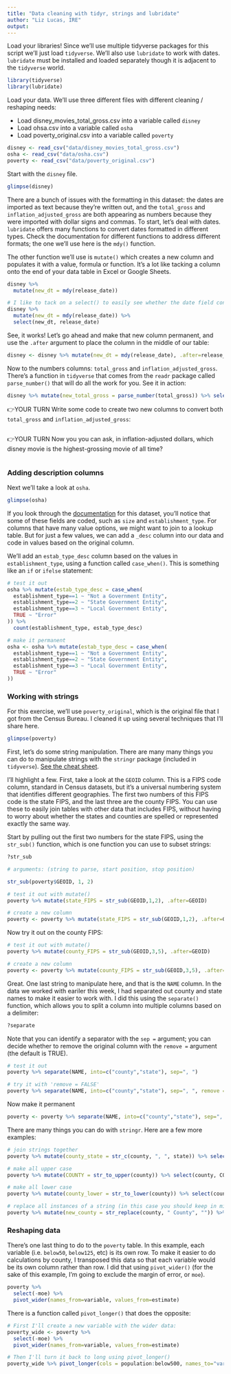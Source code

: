 ```yaml
---
title: "Data cleaning with tidyr, strings and lubridate"
author: "Liz Lucas, IRE"
output: 
---
```


Load your libraries! Since we'll use multiple tidyverse packages for this script we'll just load `tidyverse`. We'll also use `lubridate` to work with dates. `lubridate` must be installed and loaded separately though it is adjacent to the `tidyverse` world.

```r
library(tidyverse)
library(lubridate)
```

Load your data. We'll use three different files with different cleaning / reshaping needs:

-   Load disney_movies_total_gross.csv into a variable called `disney`
-   Load ohsa.csv into a variable called `osha`
-   Load poverty_original.csv into a variable called `poverty`

```r
disney <- read_csv("data/disney_movies_total_gross.csv")
osha <- read_csv("data/osha.csv")
poverty <- read_csv("data/poverty_original.csv")
```

Start with the `disney` file.

```r
glimpse(disney)
```

There are a bunch of issues with the formatting in this dataset: the dates are imported as text because they're written out, and the `total_gross` and `inflation_adjusted_gross` are both appearing as numbers because they were imported with dollar signs and commas. To start, let's deal with dates. `lubridate` offers many functions to convert dates formatted in different types. Check the documentation for different functions to address different formats; the one we'll use here is the `mdy()` function. 

The other function we'll use is `mutate()` which creates a new column and populates it with a value, formula or function. It's a lot like tacking a column onto the end of your data table in Excel or Google Sheets. 

```r
disney %>% 
  mutate(new_dt = mdy(release_date))

# I like to tack on a select() to easily see whether the date field converted properly:
disney %>% 
  mutate(new_dt = mdy(release_date)) %>% 
  select(new_dt, release_date)
```

See, it works! Let's go ahead and make that new column permanent, and use the `.after` argument to place the column in the middle of our table:

```r
disney <- disney %>% mutate(new_dt = mdy(release_date), .after=release_date)
```

Now to the numbers columns: `total_gross` and `inflation_adjusted_gross`. There's a function in `tidyverse` that comes from the `readr` package called `parse_number()` that will do all the work for you. See it in action:

```r
disney %>% mutate(new_total_gross = parse_number(total_gross)) %>% select(total_gross, new_total_gross)
```

👉YOUR TURN
Write some code to create two new columns to convert both `total_gross` and `inflation_adjusted_gross`:
```r

```

👉YOUR TURN
Now you you can ask, in inflation-adjusted dollars, which disney movie is the highest-grossing movie of all time?
```r

```

### Adding description columns

Next we'll take a look at `osha`.

```r
glimpse(osha)
```

If you look through the [documentation](https://www.osha.gov/sites/default/files/ITA_Data_Dictionary.pdf) for this dataset, you'll notice that some of these fields are coded, such as `size` and `establishment_type`. For columns that have many value options, we might want to join to a lookup table. But for just a few values, we can add a `_desc` column into our data and code in values based on the original column.

We'll add an `estab_type_desc` column based on the values in `establishment_type`, using a function called `case_when()`. This is something like an `if` or `ifelse` statement:

```r
# test it out
osha %>% mutate(estab_type_desc = case_when(
  establishment_type==1 ~ "Not a Government Entity",
  establishment_type==2 ~ "State Government Entity",
  establishment_type==3 ~ "Local Government Entity",
  TRUE ~ "Error"
)) %>% 
  count(establishment_type, estab_type_desc)

# make it permanent
osha <- osha %>% mutate(estab_type_desc = case_when(
  establishment_type==1 ~ "Not a Government Entity",
  establishment_type==2 ~ "State Government Entity",
  establishment_type==3 ~ "Local Government Entity",
  TRUE ~ "Error"
))
```


### Working with strings

For this exercise, we'll use `poverty_original`, which is the original file that I got from the Census Bureau. I cleaned it up using several techniques that I'll share here.

```r
glimpse(poverty)
```

First, let's do some string manipulation. There are many many things you can do to manipulate strings with the `stringr` package (included in `tidyverse`). [See the cheat sheet](https://github.com/ireapps/R-for-data-analysis-2022/blob/main/docs/strings.pdf).

I'll highlight a few. First, take a look at the `GEOID` column. This is a FIPS code column, standard in Census datasets, but it's a universal numbering system that identifies different geographies. The first two numbers of this FIPS code is the state FIPS, and the last three are the county FIPS. You can use these to easily join tables with other data that includes FIPS, without having to worry about whether the states and counties are spelled or represented exactly the same way.

Start by pulling out the first two numbers for the state FIPS, using the `str_sub()` function, which is one function you can use to subset strings:

```r
?str_sub

# arguments: (string to parse, start position, stop position)

str_sub(poverty$GEOID, 1, 2)

# test it out with mutate()
poverty %>% mutate(state_FIPS = str_sub(GEOID,1,2), .after=GEOID)

# create a new column
poverty <- poverty %>% mutate(state_FIPS = str_sub(GEOID,1,2), .after=GEOID)
```

Now try it out on the county FIPS:

```r
# test it out with mutate()
poverty %>% mutate(county_FIPS = str_sub(GEOID,3,5), .after=GEOID)

# create a new column
poverty <- poverty %>% mutate(county_FIPS = str_sub(GEOID,3,5), .after=GEOID)

```

Great. One last string to manipulate here, and that is the `NAME` column. In the data we worked with eariler this week, I had separated out county and state names to make it easier to work with. I did this using the `separate()` function, which allows you to split a column into multiple columns based on a delimiter:

```r
?separate
```

Note that you can identify a separator with the `sep =` argument; you can decide whether to remove the original column with the `remove =` argument (the default is TRUE).

```r
# test it out
poverty %>% separate(NAME, into=c("county","state"), sep=", ")

# try it with 'remove = FALSE'
poverty %>% separate(NAME, into=c("county","state"), sep=", ", remove = FALSE)
```

Now make it permanent

```r
poverty <- poverty %>% separate(NAME, into=c("county","state"), sep=", ", remove = FALSE)
```

There are many things you can do with `stringr`. Here are a few more examples:

```r
# join strings together
poverty %>% mutate(county_state = str_c(county, ", ", state)) %>% select(county, state, county_state)

# make all upper case
poverty %>% mutate(COUNTY = str_to_upper(county)) %>% select(county, COUNTY)

# make all lower case
poverty %>% mutate(county_lower = str_to_lower(county)) %>% select(county, county_lower)

# replace all instances of a string (in this case you should keep in mind that there are Parishes and Cities and Municipios as well)
poverty %>% mutate(new_county = str_replace(county, " County", "")) %>% select(county, new_county)

```

### Reshaping data

There's one last thing to do to the `poverty` table. In this example, each variable (i.e. `below50`, `below125`, etc) is its own row. To make it easier to do calculations by county, I transposed this data so that each variable would be its own column rather than row. I did that using `pivot_wider()` (for the sake of this example, I'm going to exclude the margin of error, or `moe`).

```r
poverty %>% 
  select(-moe) %>% 
  pivot_wider(names_from=variable, values_from=estimate)
```

There is a function called `pivot_longer()` that does the opposite:

```r
# First I'll create a new variable with the wider data:
poverty_wide <- poverty %>% 
  select(-moe) %>% 
  pivot_wider(names_from=variable, values_from=estimate)

# Then I'll turn it back to long using pivot_longer()
poverty_wide %>% pivot_longer(cols = population:below500, names_to="variable", values_to="estimate")

```

